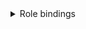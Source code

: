 




<Tabs groupId="install-type">

  <TabItem value='HardWay'>
    <details className="custom-gray-block">
    <summary>Role bindings</summary>

    <h4>Переменные окружения</h4>
    <CodeBlock language="bash">
        {dedent`
            export AUTH_EXTRA_GROUPS="system:bootstrappers:kubeadm:default-node-token"
        `}
    </CodeBlock>

    <h4>Роли и связи</h4>

    > Этот блок необходим, чтобы kubeadm мог проверить, зарегистрирована ли нода с таким именем в кластере или нет.

    <CodeBlock language="bash">
      {dedent`
        kubectl \\
          --kubeconfig=${CUSTOM_VALUE.kubernetesBaseFolderPath.value}/super-admin.conf apply -f - <<EOF
        ---
        apiVersion: rbac.authorization.k8s.io/v1
        kind: ClusterRole
        metadata:
          name: kubeadm:get-nodes
        rules:
        - apiGroups:
          - ""
          resources:
          - nodes
          verbs:
          - get
        ---
        apiVersion: rbac.authorization.k8s.io/v1
        kind: ClusterRoleBinding
        metadata:
          name: kubeadm:get-nodes
        roleRef:
          apiGroup: rbac.authorization.k8s.io
          kind: ClusterRole
          name: kubeadm:get-nodes
        subjects:
        - apiGroup: rbac.authorization.k8s.io
          kind: Group
          name: $\{AUTH_EXTRA_GROUPS}
        EOF
      `}
    </CodeBlock>

    > Этот блок необходим для того, чтобы анонимные клиенты (например, kubeadm на этапе discovery) могли получить ConfigMap с информацией о кластере (cluster-info) из пространства kube-public. Это позволяет загрузить начальные параметры подключения к API-серверу и проверить подпись bootstrap-токена до установления полноценной аутентификации.

    <CodeBlock language="bash">
      {dedent`
        kubectl \\
          --kubeconfig=${CUSTOM_VALUE.kubernetesBaseFolderPath.value}/super-admin.conf apply -f - <<EOF
        ---
        apiVersion: rbac.authorization.k8s.io/v1
        kind: Role
        metadata:
          name: kubeadm:bootstrap-signer-clusterinfo
          namespace: kube-public
        rules:
        - apiGroups:
          - ""
          resourceNames:
          - cluster-info
          resources:
          - configmaps
          verbs:
          - get
        ---
        apiVersion: rbac.authorization.k8s.io/v1
        kind: RoleBinding
        metadata:
          name: kubeadm:bootstrap-signer-clusterinfo
          namespace: kube-public
        roleRef:
          apiGroup: rbac.authorization.k8s.io
          kind: Role
          name: kubeadm:bootstrap-signer-clusterinfo
        subjects:
        - apiGroup: rbac.authorization.k8s.io
          kind: User
          name: system:anonymous
        EOF
      `}
    </CodeBlock>

    > Данный блок необходим для назначения прав cluster-admin всем пользователям, входящим в группу kubeadm:cluster-admins. Это позволяет предоставить полный доступ к кластеру с возможностью централизованного управления правами — в отличие от группы system:masters, отозвать доступ из которой невозможно через механизмы RBAC. Такой подход упрощает настройку административных ролей и интеграцию с внешними системами авторизации.

    <CodeBlock language="bash">
      {dedent`
        kubectl \\
          --kubeconfig=${CUSTOM_VALUE.kubernetesBaseFolderPath.value}/super-admin.conf apply -f - <<EOF
        ---
        apiVersion: rbac.authorization.k8s.io/v1
        kind: ClusterRoleBinding
        metadata:
          name: kubeadm:cluster-admins
        roleRef:
          apiGroup: rbac.authorization.k8s.io
          kind: ClusterRole
          name: cluster-admin
        subjects:
        - apiGroup: rbac.authorization.k8s.io
          kind: Group
          name: kubeadm:cluster-admins
        EOF
      `}
    </CodeBlock>

    > Данный блок требуется для того, чтобы участники группы $\{AUTH_EXTRA_GROUPS} (например, system:bootstrappers) могли использовать bootstrap-токен для инициализации подключения kubelet к кластеру. Привязка к роли system:node-bootstrapper позволяет таким субъектам запрашивать TLS-сертификаты для узлов через CSR (CertificateSigningRequest), что является необходимым шагом в процессе kubeadm join.

    <CodeBlock language="bash">
      {dedent`
        kubectl \\
          --kubeconfig=${CUSTOM_VALUE.kubernetesBaseFolderPath.value}/super-admin.conf apply -f - <<EOF
        ---
        apiVersion: rbac.authorization.k8s.io/v1
        kind: ClusterRoleBinding
        metadata:
          name: kubeadm:kubelet-bootstrap
        roleRef:
          apiGroup: rbac.authorization.k8s.io
          kind: ClusterRole
          name: system:node-bootstrapper
        subjects:
        - apiGroup: rbac.authorization.k8s.io
          kind: Group
          name: $\{AUTH_EXTRA_GROUPS}
        EOF
      `}
    </CodeBlock>

    > Данный блок требуется для автоматического одобрения запросов на выдачу клиентских сертификатов от узлов, присоединяющихся к кластеру через bootstrap-токен. Он назначает группе $\{AUTH_EXTRA_GROUPS} (например, system:bootstrappers) роль system:certificates.k8s.io:certificatesigningrequests:nodeclient, что позволяет kube-controller-manager автоматически подписывать CSR от kubelet во время выполнения kubeadm join.

    <CodeBlock language="bash">
      {dedent`
        kubectl \\
          --kubeconfig=${CUSTOM_VALUE.kubernetesBaseFolderPath.value}/super-admin.conf apply -f - <<EOF
        ---
        apiVersion: rbac.authorization.k8s.io/v1
        kind: ClusterRoleBinding
        metadata:
          name: kubeadm:node-autoapprove-bootstrap
        roleRef:
          apiGroup: rbac.authorization.k8s.io
          kind: ClusterRole
          name: system:certificates.k8s.io:certificatesigningrequests:nodeclient
        subjects:
        - apiGroup: rbac.authorization.k8s.io
          kind: Group
          name: $\{AUTH_EXTRA_GROUPS}
        EOF
      `}
    </CodeBlock>

    > Данный блок требуется для автоматического одобрения запросов на продление клиентских сертификатов kubelet. Он предоставляет группе system:nodes права, позволяющие повторно запрашивать и автоматически получать новые сертификаты через CertificateSigningRequest. Это необходимо для корректной работы механизма ротации сертификатов узлов без ручного вмешательства.

    <CodeBlock language="bash">
      {dedent`
        kubectl \\
          --kubeconfig=${CUSTOM_VALUE.kubernetesBaseFolderPath.value}/super-admin.conf apply -f - <<EOF
        ---
        apiVersion: rbac.authorization.k8s.io/v1
        kind: ClusterRoleBinding
        metadata:
          name: kubeadm:node-autoapprove-certificate-rotation
        roleRef:
          apiGroup: rbac.authorization.k8s.io
          kind: ClusterRole
          name: system:certificates.k8s.io:certificatesigningrequests:selfnodeclient
        subjects:
        - apiGroup: rbac.authorization.k8s.io
          kind: Group
          name: system:nodes
        EOF
      `}
    </CodeBlock>

    :::note
    <CodeBlock language="bash">
        {dedent`
            clusterrole.rbac.authorization.k8s.io/kubeadm:get-nodes created
            role.rbac.authorization.k8s.io/kubeadm:bootstrap-signer-clusterinfo created
            rolebinding.rbac.authorization.k8s.io/kubeadm:bootstrap-signer-clusterinfo created
            clusterrolebinding.rbac.authorization.k8s.io/kubeadm:cluster-admins created
            clusterrolebinding.rbac.authorization.k8s.io/kubeadm:get-nodes created
            clusterrolebinding.rbac.authorization.k8s.io/kubeadm:kubelet-bootstrap created
            clusterrolebinding.rbac.authorization.k8s.io/kubeadm:node-autoapprove-bootstrap created
            clusterrolebinding.rbac.authorization.k8s.io/kubeadm:node-autoapprove-certificate-rotation created
        `}
    </CodeBlock>
    :::
    </details>


  <details className="custom-gray-block">
    <summary>Bootstrap tokens</summary>
    <h4>Переменные окружения</h4>
    <CodeBlock language="bash">
        {dedent`
            export AUTH_EXTRA_GROUPS="system:bootstrappers:kubeadm:default-node-token"
            export DESCRIPTION="kubeadm bootstrap token"
            export EXPIRATION=$(date -d '24 hours' "+%Y-%m-%dT%H:%M:%SZ")
            export TOKEN_ID="fjt9ex"
            export TOKEN_SECRET="lwzqgdlvoxtqk4yw"
            export USAGE_BOOTSTRAP_AUTHENTIFICATION="true"
            export USAGE_BOOTSTRAP_SIGNING="true"
        `}
    </CodeBlock>

    <h4>Создание токена доступа</h4>

    > Этот токен — bootstrap-токен, и он нужен для того, чтобы разрешить новой ноде безопасно присоединиться к Kubernetes-кластеру через kubeadm join, пока у неё ещё нет собственных сертификатов и доверенного kubeconfig-а.

    :::danger Внимание!
      Под каждую ноду в продуктивной среде рекомендуется создавать отдельный bootstrap-токен.
      Однако для целей демонстрации (и в рамках данной документации) мы упростили процесс и используем один общий токен для всех узлов управляющего контура.
    :::

    <CodeBlock>
      {dedent`
        kubectl \\
          --kubeconfig=${CUSTOM_VALUE.kubernetesBaseFolderPath.value}/super-admin.conf \\
          apply -f - <<EOF
        ---
        apiVersion: v1
        kind: Secret
        metadata:
          name: bootstrap-token-$\{TOKEN_ID}
          namespace: kube-system
        data:
          auth-extra-groups: $(echo -n "$AUTH_EXTRA_GROUPS" | base64)
          description: $(echo -n "$DESCRIPTION" | base64)
          expiration: $(echo -n "$EXPIRATION" | base64)
          token-id: $(echo -n "$TOKEN_ID" | base64)
          token-secret: $(echo -n "$TOKEN_SECRET" | base64)
          usage-bootstrap-authentication: $(echo -n "$USAGE_BOOTSTRAP_AUTHENTIFICATION" | base64)
          usage-bootstrap-signing: $(echo -n "$USAGE_BOOTSTRAP_SIGNING" | base64)
        type: bootstrap.kubernetes.io/token
        EOF
      `}

    </CodeBlock>

    :::note
    <CodeBlock language="bash">
        {dedent`
            secret/bootstrap-token-fjt9ex configured
        `}
    </CodeBlock>
    :::
  </details>

  <details className="custom-gray-block">
    <summary>Cluster-Info</summary>
    <h4>Переменные окружения</h4>
    <CodeBlock language="bash">
      {dedent`
          export KUBE_CA_CRT_BASE64=$(base64 -w 0 /etc/kubernetes/pki/ca.crt)
          export CLUSTER_API_URL=https://api.${CUSTOM_VALUE.clusterName.value}.${CUSTOM_VALUE.kubernetesBaseDomain.value}
      `}
    </CodeBlock>

    <h4>Обновление Сluster-info</h4>

    > cluster-info — это публичный источник базовой информации о кластере, необходимый для безопасного bootstrap-присоединения новых узлов через kubeadm.
      - 🔐 Содержит публичный kubeconfig с CA и адресом API.
      - 📥 Используется kubeadm join для discovery.
      - 🌐 Доступен анонимно через kube-public.
      - ✅ Позволяет ноде проверить подлинность API-сервера до аутентификации.

    <CodeBlock>
      {dedent`
        kubectl \\
          --kubeconfig=${CUSTOM_VALUE.kubernetesBaseFolderPath.value}/super-admin.conf \\
          apply -f - <<EOF
        ---
        apiVersion: v1
        data:
          kubeconfig: |
            apiVersion: v1
            clusters:
            - cluster:
                certificate-authority-data: $\{KUBE_CA_CRT_BASE64}
                server: $\{CLUSTER_API_URL}:${KUBE_API_ARGS.securePort.value}
              name: ""
            contexts: null
            current-context: ""
            kind: Config
            preferences: {}
            users: null
        kind: ConfigMap
        metadata:
          name: cluster-info
          namespace: kube-public

        EOF
      `}

    </CodeBlock>

    :::note
    <CodeBlock language="bash">
        {dedent`
            configmap/cluster-info created
        `}
    </CodeBlock>
    :::

    </details>

  </TabItem>

  <TabItem value='Kubeadm'>

    <h4>Генерация ролевой модели</h4>
    <CodeBlock language="bash">
      {dedent`
        kubeadm init phase bootstrap-token \\
          --config=${CUSTOM_VALUE.kubeadmBaseConfigPath.value}/kubeadm.yaml \\
          --kubeconfig=${CUSTOM_VALUE.kubernetesBaseFolderPath.value}/super-admin.conf
      `}
    </CodeBlock>

    :::note
    <CodeBlock language="bash">
      {dedent`
        [bootstrap-token] Using token: fjt9ex.lwzqgdlvoxtqk4yw
        [bootstrap-token] Configuring bootstrap tokens, cluster-info ConfigMap, RBAC Roles
        [bootstrap-token] Configured RBAC rules to allow Node Bootstrap tokens to get nodes
        [bootstrap-token] Configured RBAC rules to allow Node Bootstrap tokens to post CSRs in order for nodes to get long term certificate credentials
        [bootstrap-token] Configured RBAC rules to allow the csrapprover controller automatically approve CSRs from a Node Bootstrap Token
        [bootstrap-token] Configured RBAC rules to allow certificate rotation for all node client certificates in the cluster
        [bootstrap-token] Creating the "cluster-info" ConfigMap in the "kube-public" namespace
      `}
    </CodeBlock>
    :::

  </TabItem>
</Tabs>
